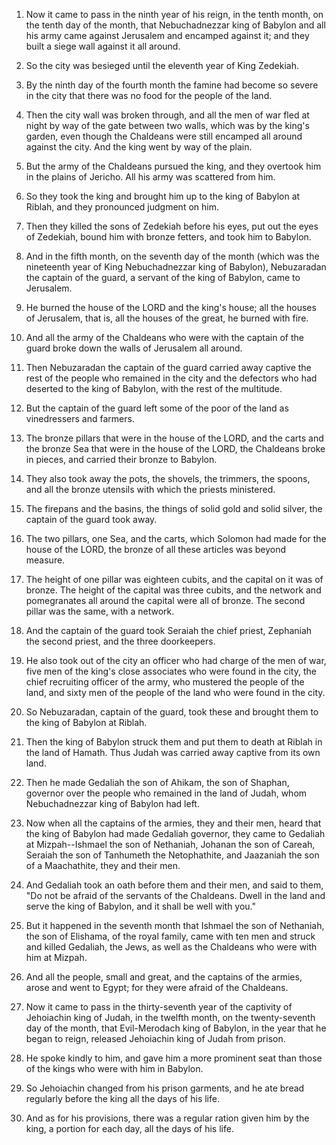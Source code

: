 
1. Now it came to pass in the ninth year of his reign, in the tenth month, on the tenth day of the month, that Nebuchadnezzar king of Babylon and all his army came against Jerusalem and encamped against it; and they built a siege wall against it all around.

2. So the city was besieged until the eleventh year of King Zedekiah.

3. By the ninth day of the fourth month the famine had become so severe in the city that there was no food for the people of the land.

4. Then the city wall was broken through, and all the men of war fled at night by way of the gate between two walls, which was by the king's garden, even though the Chaldeans were still encamped all around against the city. And the king went by way of the plain.

5. But the army of the Chaldeans pursued the king, and they overtook him in the plains of Jericho. All his army was scattered from him.

6. So they took the king and brought him up to the king of Babylon at Riblah, and they pronounced judgment on him.

7. Then they killed the sons of Zedekiah before his eyes, put out the eyes of Zedekiah, bound him with bronze fetters, and took him to Babylon.

8. And in the fifth month, on the seventh day of the month (which was the nineteenth year of King Nebuchadnezzar king of Babylon), Nebuzaradan the captain of the guard, a servant of the king of Babylon, came to Jerusalem.

9. He burned the house of the LORD and the king's house; all the houses of Jerusalem, that is, all the houses of the great, he burned with fire.

10. And all the army of the Chaldeans who were with the captain of the guard broke down the walls of Jerusalem all around.

11. Then Nebuzaradan the captain of the guard carried away captive the rest of the people who remained in the city and the defectors who had deserted to the king of Babylon, with the rest of the multitude.

12. But the captain of the guard left some of the poor of the land as vinedressers and farmers.

13. The bronze pillars that were in the house of the LORD, and the carts and the bronze Sea that were in the house of the LORD, the Chaldeans broke in pieces, and carried their bronze to Babylon.

14. They also took away the pots, the shovels, the trimmers, the spoons, and all the bronze utensils with which the priests ministered.

15. The firepans and the basins, the things of solid gold and solid silver, the captain of the guard took away.

16. The two pillars, one Sea, and the carts, which Solomon had made for the house of the LORD, the bronze of all these articles was beyond measure.

17. The height of one pillar was eighteen cubits, and the capital on it was of bronze. The height of the capital was three cubits, and the network and pomegranates all around the capital were all of bronze. The second pillar was the same, with a network.

18. And the captain of the guard took Seraiah the chief priest, Zephaniah the second priest, and the three doorkeepers.

19. He also took out of the city an officer who had charge of the men of war, five men of the king's close associates who were found in the city, the chief recruiting officer of the army, who mustered the people of the land, and sixty men of the people of the land who were found in the city.

20. So Nebuzaradan, captain of the guard, took these and brought them to the king of Babylon at Riblah.

21. Then the king of Babylon struck them and put them to death at Riblah in the land of Hamath. Thus Judah was carried away captive from its own land.

22. Then he made Gedaliah the son of Ahikam, the son of Shaphan, governor over the people who remained in the land of Judah, whom Nebuchadnezzar king of Babylon had left.

23. Now when all the captains of the armies, they and their men, heard that the king of Babylon had made Gedaliah governor, they came to Gedaliah at Mizpah--Ishmael the son of Nethaniah, Johanan the son of Careah, Seraiah the son of Tanhumeth the Netophathite, and Jaazaniah the son of a Maachathite, they and their men.

24. And Gedaliah took an oath before them and their men, and said to them, "Do not be afraid of the servants of the Chaldeans. Dwell in the land and serve the king of Babylon, and it shall be well with you."

25. But it happened in the seventh month that Ishmael the son of Nethaniah, the son of Elishama, of the royal family, came with ten men and struck and killed Gedaliah, the Jews, as well as the Chaldeans who were with him at Mizpah.

26. And all the people, small and great, and the captains of the armies, arose and went to Egypt; for they were afraid of the Chaldeans.

27. Now it came to pass in the thirty-seventh year of the captivity of Jehoiachin king of Judah, in the twelfth month, on the twenty-seventh day of the month, that Evil-Merodach king of Babylon, in the year that he began to reign, released Jehoiachin king of Judah from prison.

28. He spoke kindly to him, and gave him a more prominent seat than those of the kings who were with him in Babylon.

29. So Jehoiachin changed from his prison garments, and he ate bread regularly before the king all the days of his life.

30. And as for his provisions, there was a regular ration given him by the king, a portion for each day, all the days of his life.


